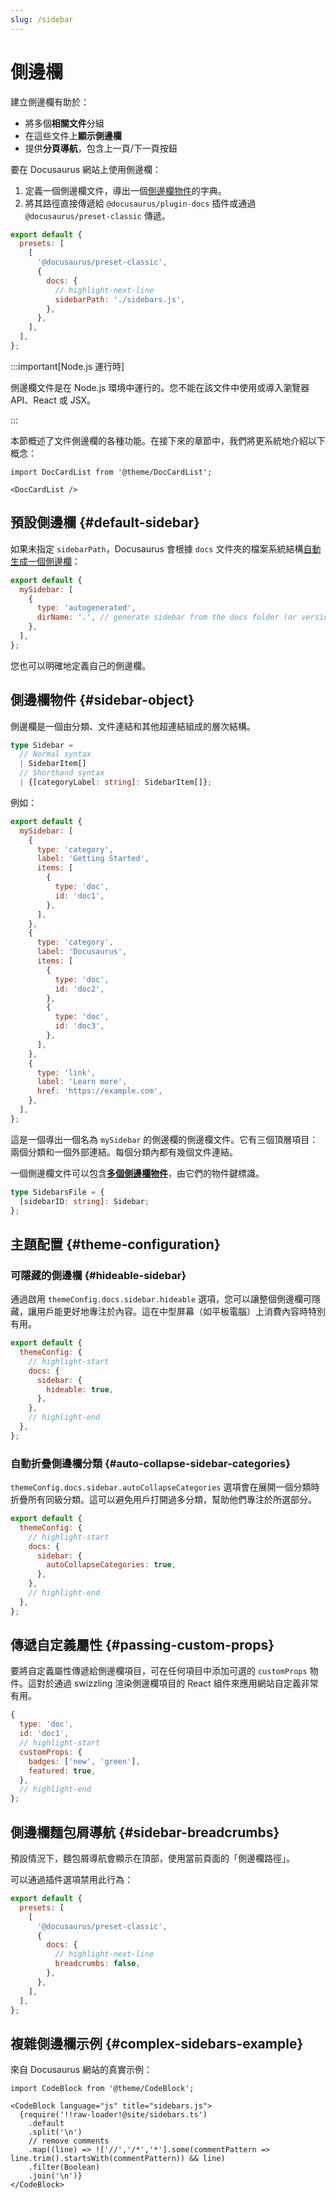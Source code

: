 ```yaml
---
slug: /sidebar
---
```


# 側邊欄

建立側邊欄有助於：

- 將多個**相關文件**分組
- 在這些文件上**顯示側邊欄**
- 提供**分頁導航**，包含上一頁/下一頁按鈕

要在 Docusaurus 網站上使用側邊欄：

1. 定義一個側邊欄文件，導出一個[側邊欄物件](#sidebar-object)的字典。
2. 將其路徑直接傳遞給 `@docusaurus/plugin-docs` 插件或通過 `@docusaurus/preset-classic` 傳遞。

```js title="docusaurus.config.js"
export default {
  presets: [
    [
      '@docusaurus/preset-classic',
      {
        docs: {
          // highlight-next-line
          sidebarPath: './sidebars.js',
        },
      },
    ],
  ],
};
```

:::important[Node.js 運行時]

側邊欄文件是在 Node.js 環境中運行的。您不能在該文件中使用或導入瀏覽器 API、React 或 JSX。

:::

本節概述了文件側邊欄的各種功能。在接下來的章節中，我們將更系統地介紹以下概念：

```mdx-code-block
import DocCardList from '@theme/DocCardList';

<DocCardList />
```

## 預設側邊欄 {#default-sidebar}

如果未指定 `sidebarPath`，Docusaurus 會根據 `docs` 文件夾的檔案系統結構[自動生成一個側邊欄](autogenerated.mdx)：

```js title="sidebars.js"
export default {
  mySidebar: [
    {
      type: 'autogenerated',
      dirName: '.', // generate sidebar from the docs folder (or versioned_docs/<version>)
    },
  ],
};
```

您也可以明確地定義自己的側邊欄。

## 側邊欄物件 {#sidebar-object}

側邊欄是一個由分類、文件連結和其他超連結組成的層次結構。

```ts
type Sidebar =
  // Normal syntax
  | SidebarItem[]
  // Shorthand syntax
  | {[categoryLabel: string]: SidebarItem[]};
```

例如：

```js title="sidebars.js"
export default {
  mySidebar: [
    {
      type: 'category',
      label: 'Getting Started',
      items: [
        {
          type: 'doc',
          id: 'doc1',
        },
      ],
    },
    {
      type: 'category',
      label: 'Docusaurus',
      items: [
        {
          type: 'doc',
          id: 'doc2',
        },
        {
          type: 'doc',
          id: 'doc3',
        },
      ],
    },
    {
      type: 'link',
      label: 'Learn more',
      href: 'https://example.com',
    },
  ],
};
```

這是一個導出一個名為 `mySidebar` 的側邊欄的側邊欄文件。它有三個頂層項目：兩個分類和一個外部連結。每個分類內都有幾個文件連結。

一個側邊欄文件可以包含[**多個側邊欄物件**](multiple-sidebars.mdx)，由它們的物件鍵標識。

```ts
type SidebarsFile = {
  [sidebarID: string]: Sidebar;
};
```

## 主題配置 {#theme-configuration}

### 可隱藏的側邊欄 {#hideable-sidebar}

通過啟用 `themeConfig.docs.sidebar.hideable` 選項，您可以讓整個側邊欄可隱藏，讓用戶能更好地專注於內容。這在中型屏幕（如平板電腦）上消費內容時特別有用。

```js title="docusaurus.config.js"
export default {
  themeConfig: {
    // highlight-start
    docs: {
      sidebar: {
        hideable: true,
      },
    },
    // highlight-end
  },
};
```

### 自動折疊側邊欄分類 {#auto-collapse-sidebar-categories}

`themeConfig.docs.sidebar.autoCollapseCategories` 選項會在展開一個分類時折疊所有同級分類。這可以避免用戶打開過多分類，幫助他們專注於所選部分。

```js title="docusaurus.config.js"
export default {
  themeConfig: {
    // highlight-start
    docs: {
      sidebar: {
        autoCollapseCategories: true,
      },
    },
    // highlight-end
  },
};
```

## 傳遞自定義屬性 {#passing-custom-props}

要將自定義屬性傳遞給側邊欄項目，可在任何項目中添加可選的 `customProps` 物件。這對於通過 swizzling 渲染側邊欄項目的 React 組件來應用網站自定義非常有用。

```js
{
  type: 'doc',
  id: 'doc1',
  // highlight-start
  customProps: {
    badges: ['new', 'green'],
    featured: true,
  },
  // highlight-end
};
```

## 側邊欄麵包屑導航 {#sidebar-breadcrumbs}

預設情況下，麵包屑導航會顯示在頂部，使用當前頁面的「側邊欄路徑」。

可以通過插件選項禁用此行為：

```js title="docusaurus.config.js"
export default {
  presets: [
    [
      '@docusaurus/preset-classic',
      {
        docs: {
          // highlight-next-line
          breadcrumbs: false,
        },
      },
    ],
  ],
};
```

## 複雜側邊欄示例 {#complex-sidebars-example}

來自 Docusaurus 網站的真實示例：

```mdx-code-block
import CodeBlock from '@theme/CodeBlock';

<CodeBlock language="js" title="sidebars.js">
  {require('!!raw-loader!@site/sidebars.ts')
    .default
    .split('\n')
    // remove comments
    .map((line) => !['//','/*','*'].some(commentPattern => line.trim().startsWith(commentPattern)) && line)
    .filter(Boolean)
    .join('\n')}
</CodeBlock>
```